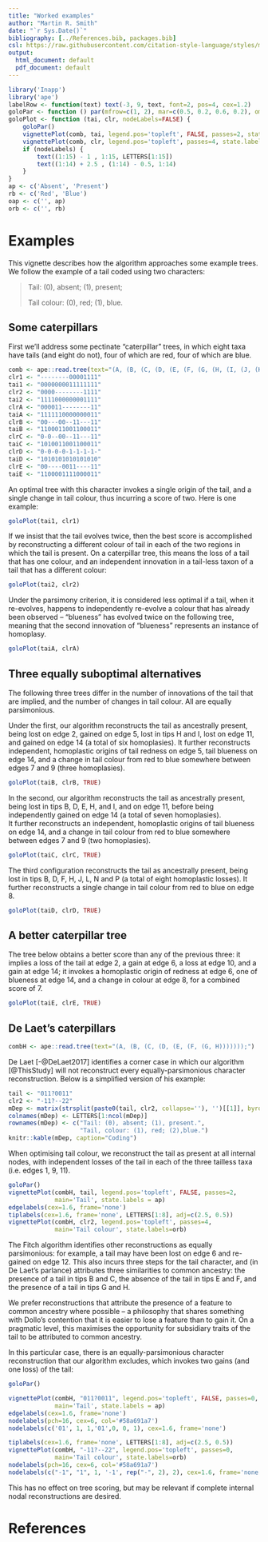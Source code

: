 ```yaml
---
title: "Worked examples"
author: "Martin R. Smith"
date: "`r Sys.Date()`"
bibliography: [../References.bib, packages.bib]
csl: https://raw.githubusercontent.com/citation-style-language/styles/master/apa-old-doi-prefix.csl
output:
  html_document: default
  pdf_document: default
---
```


```r
library('Inapp')
library('ape')
labelRow <- function(text) text(-3, 9, text, font=2, pos=4, cex=1.2)
goloPar <- function () par(mfrow=c(1, 2), mar=c(0.5, 0.2, 0.6, 0.2), oma=c(0, 0, 2, 0), cex=0.5)
goloPlot <- function (tai, clr, nodeLabels=FALSE) {
    goloPar()
    vignettePlot(comb, tai, legend.pos='topleft', FALSE, passes=2, state.labels=ap)
    vignettePlot(comb, clr, legend.pos='topleft', passes=4, state.labels = rb)
    if (nodeLabels) {
        text((1:15) - 1 , 1:15, LETTERS[1:15])
        text((1:14) + 2.5 , (1:14) - 0.5, 1:14)
    }
}
ap <- c('Absent', 'Present')
rb <- c('Red', 'Blue')
oap <- c('', ap)
orb <- c('', rb)
```

# Examples {#examples}

This vignette describes how the algorithm approaches some example trees.
We follow the example of a tail coded using two characters:

> Tail: (0), absent; (1), present;
>
> Tail colour: (0), red; (1), blue.

## Some caterpillars

First we'll address some pectinate "caterpillar" trees, in which eight 
taxa have tails (and eight do not), four of which are red, four of which are blue.

```r
comb <- ape::read.tree(text="(A, (B, (C, (D, (E, (F, (G, (H, (I, (J, (K, (L, (M, (N, (O, P)))))))))))))));")
clr1 <- "--------00001111"
tai1 <- "0000000011111111"
clr2 <- "0000--------1111"
tai2 <- "1111000000001111"
clrA <- "000011--------11"
taiA <- "1111110000000011"
clrB <- "00---00--11---11"
taiB <- "1100011001100011"
clrC <- "0-0--00--11---11"
taiC <- "1010011001100011"
clrD <- "0-0-0-0-1-1-1-1-"
taiD <- "1010101010101010"
clrE <- "00----0011----11"
taiE <- "1100001111000011"
```

An optimal tree with this character invokes a single origin of the tail, and a single
change in tail colour, thus incurring a score of two.  Here is one example:

```r
goloPlot(tai1, clr1)
```

If we insist that the tail evolves twice, then the best score is accomplished
by reconstructing a different colour of tail in each of the two regions
in which the tail is present.  On a caterpillar tree, this means the loss of a 
tail that has one colour, and an independent innovation in a tail-less taxon
of a tail that has a different colour:

```r
goloPlot(tai2, clr2)
```

Under the parsimony criterion, it is considered less optimal if a tail, when it re-evolves, happens to independently re-evolve a colour that has already been observed --
"blueness" has evolved twice on the following tree, meaning that 
the second innovation of "blueness" represents an instance of homoplasy.

```r
goloPlot(taiA, clrA)
```

## Three equally suboptimal alternatives
The following three trees differ in the number of innovations of the tail that
are implied, and the number of changes in tail colour.  All are equally parsimonious.

Under the first, our algorithm reconstructs the tail as ancestrally present, 
being lost on edge 2, gained on edge 5, lost in tips H and I, lost on edge 11,
and gained on edge 14 (a total of six homoplasies).  It further reconstructs 
independent, homoplastic origins of tail redness on edge 5, tail blueness on 
edge 14, and a change in tail colour from red to blue somewhere between edges 
7 and 9 (three homoplasies).

```r
goloPlot(taiB, clrB, TRUE)
```


In the second, our algorithm reconstructs the tail as ancestrally present, 
being lost in tips B, D, E, H, and I, and on edge 11, before being independently
gained on edge 14 (a total of seven homoplasies).  
It further reconstructs an independent, homoplastic origins of tail  blueness on 
edge 14, and a change in tail colour from red to blue somewhere between edges 7 and 9 (two homoplasies).

```r
goloPlot(taiC, clrC, TRUE)
```


The third configuration reconstructs the tail as ancestrally present, 
being lost in tips B, D, F, H, J, L, N and P (a total of eight homoplastic losses).
It further reconstructs a single change in tail colour from red to blue 
on edge 8.

```r
goloPlot(taiD, clrD, TRUE)
```


## A better caterpillar tree

The tree below obtains a better score than any of the previous three: it implies
a loss of the tail at edge 2, a gain at edge 6, a loss at edge 10, and a gain at
edge 14; it invokes a homoplastic origin of redness at edge 6, one of blueness
at edge 14, and a change in colour at edge 8, for a combined score of 7.

```r
goloPlot(taiE, clrE, TRUE)
```

## De Laet's caterpillars

```r
combH <- ape::read.tree(text="(A, (B, (C, (D, (E, (F, (G, H)))))));")
```

De Laet [-@DeLaet2017] identifies a corner case in which our algorithm [@ThisStudy] will not reconstruct every equally-parsimonious character reconstruction.  Below is a simplified version of his example:

```r
tail <- "011?0011"
clr2 <- "-11?--22"
mDep <- matrix(strsplit(paste0(tail, clr2, collapse=''), '')[[1]], byrow=TRUE, nrow=2)
colnames(mDep) <- LETTERS[1:ncol(mDep)]
rownames(mDep) <- c("Tail: (0), absent; (1), present.",
                    "Tail, colour: (1), red; (2),blue.")
knitr::kable(mDep, caption="Coding")
```

When optimising tail colour, we reconstruct the tail as present at all internal nodes, with independent losses of the tail in each of the three tailless taxa (i.e. edges 1, 9, 11). 

```r
goloPar()
vignettePlot(combH, tail, legend.pos='topleft', FALSE, passes=2,
             main='Tail', state.labels = ap)
edgelabels(cex=1.6, frame='none')
tiplabels(cex=1.6, frame='none', LETTERS[1:8], adj=c(2.5, 0.5))
vignettePlot(combH, clr2, legend.pos='topleft', passes=4,
             main='Tail colour', state.labels=orb)

```

The Fitch algorithm identifies other reconstructions as equally parsimonious: for example, a tail may have been lost on edge 6 and re-gained on edge 12.  This also incurs three steps for the tail character, and (in De Laet's parlance) attributes three similarities to common ancestry: the presence of a tail in tips B and C, the absence of the tail in tips E and F, and the presence of a tail in tips G and H.

We prefer reconstructions that attribute the presence of a feature to common ancestry where possible -- a philosophy that shares something with Dollo's contention that it is easier to lose a feature than to gain it.  On a pragmatic level, this maximises the opportunity for subsidiary traits of the tail to be attributed to common ancestry.

In this particular case, there is an equally-parsimonious character reconstruction that our algorithm excludes, which invokes two gains (and one loss) of the tail:

```r
goloPar()

vignettePlot(combH, "011?0011", legend.pos='topleft', FALSE, passes=0,
             main='Tail', state.labels = ap)
edgelabels(cex=1.6, frame='none')
nodelabels(pch=16, cex=6, col='#58a691a7')
nodelabels(c('01', 1, 1,'01',0, 0, 1), cex=1.6, frame='none')

tiplabels(cex=1.6, frame='none', LETTERS[1:8], adj=c(2.5, 0.5))
vignettePlot(combH, "-11?--22", legend.pos='topleft', passes=0,
             main='Tail colour', state.labels=orb)
nodelabels(pch=16, cex=6, col='#58a691a7')
nodelabels(c("-1", "1", 1, '-1', rep("-", 2), 2), cex=1.6, frame='none')

```

This has no effect on tree scoring, but may be relevant if complete internal nodal reconstructions are desired.


# References